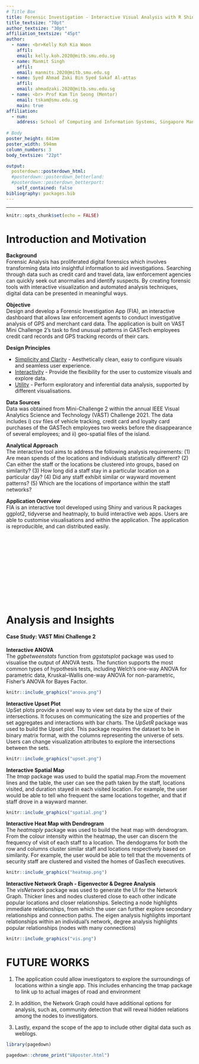 ```yaml
---
# Title Box
title: Forensic Investigation - Interactive Visual Analysis with R Shiny <br>
title_textsize: "70pt"
author_textsize: "30pt"
affiliation_textsize: "45pt"
author:
  - name: <br>Kelly Koh Kia Woon 
    affil: 
    email: kelly.koh.2020@mitb.smu.edu.sg
  - name: Manmit Singh
    affil: 
    email: manmits.2020@mitb.smu.edu.sg
  - name: Syed Ahmad Zaki Bin Syed Sakaf Al-attas
    affil: 
    email: ahmadzaki.2020@mitb.smu.edu.sg
  - name: <br> Prof Kam Tin Seong (Mentor)
    email: tskam@smu.edu.sg
    main: true
affiliation:
  - num: 
    address: School of Computing and Information Systems, Singapore Management University
    
# Body
poster_height: 841mm 
poster_width: 594mm
column_numbers: 3
body_textsize: "22pt"

output: 
  posterdown::posterdown_html:
  #posterdown::posterdown_betterland:
  #posterdown::posterdown_betterport:
    self_contained: false
bibliography: packages.bib
---
```



---

```r
knitr::opts_chunk$set(echo = FALSE)
```

# Introduction and Motivation

**Background**<br>
Forensic Analysis has proliferated digital forensics which involves transforming data into insightful information to aid investigations. Searching through data such as credit card and travel data, law enforcement agencies can quickly seek out anormalies and identify suspects. By creating forensic tools with interactive visualization and automated analysis techniques, digital data can be presented in meaningful ways. 

**Objective**<br>
Design and develop a Forensic Investigation App (FIA), an interactive dashboard that allows law enforcement agents to conduct investigative analysis of GPS and merchant card data. The application is built on VAST Mini Challenge 2's task to find unusual patterns in GASTech employees credit card records and GPS tracking records of their cars. 

**Design Principles**<br>

- <u>Simplicity and Clarity</u> - Aesthetically clean, easy to configure visuals and seamless user experience.
- <u>Interactivity</u> - Provide the flexibility for the user to customize visuals and explore data.
- <u>Utility</u> - Perform exploratory and inferential data analysis, supported by different visualisations.


**Data Sources**<br>
Data was obtained from Mini-Challenge 2 within the annual IEEE Visual Analytics Science and Technology (VAST) Challenge 2021. The data includes i) csv files of vehicle tracking, credit card and loyalty card purchases of the GASTech employees two weeks before the disappearance of several employees; and ii) geo-spatial files of the island.


**Analytical Approach**<br>
The interactive tool aims to address the following analysis requirements:
(1)	Are mean spends of the locations and individuals statistically different?
(2)	Can either the staff or the locations be clustered into groups, based on similarity?
(3)	How long did a staff stay in a particular location on a particular day? 
(4)	Did any staff exhibit similar or wayward movement patterns? 
(5)	Which are the locations of importance within the staff networks?

**Application Overview**<br>
FIA is an interactive tool developed using Shiny and various R packages ggplot2, tidyverse and heatmaply, to build interactive web apps. Users are able to customise visualisations and within the application. The application is reproducible, and can distributed easily.
 <br>
 <br>
 <br>
 <br>
 <br>
 <br>
 <br>
 <br>
 <br>
 <br>
 <br>
 <br>
 
 
# Analysis and Insights
\vspace{-100pt}
#### Case Study: VAST Mini Challenge 2
\vspace{-100pt}
**Interactive ANOVA**<br>
The *ggbetweenstats* function from *ggstatsplot* package was used to visualise the output of ANOVA tests. The function supports the most common types of hypothesis tests, including Welch’s one-way ANOVA for parametric data, Kruskal–Wallis one-way ANOVA for non-parametric, Fisher’s ANOVA for Bayes Factor.

\vspace{-100pt}
```r
knitr::include_graphics("anova.png")
```
\vspace{-100pt}
**Interactive Upset Plot**<br>
UpSet plots provide a novel way to view set data by the size of their intersections. It focuses on communicating the size and properties of the set aggregates and interactions with bar charts. The *UpSetR* package was used to build the Upset plot. This package requires the dataset to be in binary matrix format, with the columns representing the universe of sets. Users can change visualization attributes to explore the intersections between the sets. 

\vspace{-100pt}
```r
knitr::include_graphics("upset.png")
```
\vspace{-100pt}

**Interactive Spatial Map **<br>
The *tmap* package was used to build the spatial map.From the movement lines and the table, the user can see the path taken by the staff, locations visited, and duration stayed in each visited location. For example, the user would be able to tell who frequent the same locations together, and that if staff drove in a wayward manner.
\vspace{-100pt}
```r
knitr::include_graphics("spatial.png")
```
\vspace{-100pt}

**Interactive Heat Map with Dendrogram**<br>
The *heatmaply* package was used to build the heat map with dendrogram. From the colour intensity within the heatmap, the user can discern the frequency of visit of each staff to a location. The dendograms for both the row and columns cluster similar staff and locations respectively based on similarity. For example, the user would be able to tell that the movements of security staff are clustered and visited the homes of GasTech executives.
\vspace{-100pt}
```r
knitr::include_graphics("heatmap.png")
```
\vspace{-100pt}

**Interactive Network Graph - Eigenvector & Degree Analysis**<br>
The *visNetwork* package was used to generate the UI for the Network Graph. Thicker lines and nodes clustered close to each other indicate popular locations and closer relationships. Selecting a node highlights immediate relationships, from which the user can further explore secondary relationships and connection paths. The eigen analysis highlights important relationships within an individual's network, degree analysis highlights popular relationships (nodes with many connections) 
\vspace{-100pt}
```r
knitr::include_graphics("vis.png")
```
\vspace{-100pt}

# FUTURE WORKS
(1) The application could allow investigators to explore the surroundings of locations within a single app. This includes enhancing the tmap package to link up to actual images of road and environment

(2) In addition, the Network Graph could have additional options for analysis, such as, community detection that will reveal hidden relations among the nodes to investigators.

(3) Lastly, expand the scope of the app to include other digital data such as weblogs.

```r
library(pagedown)

pagedown::chrome_print("VAposter.html")



```



